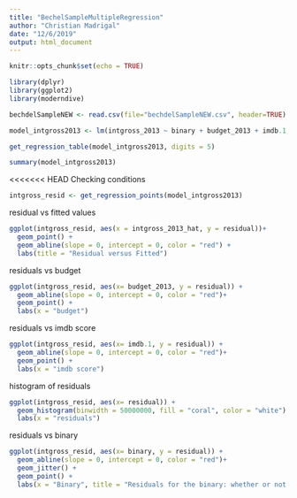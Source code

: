 ```yaml
---
title: "BechelSampleMultipleRegression"
author: "Christian Madrigal"
date: "12/6/2019"
output: html_document
---
```


```r
knitr::opts_chunk$set(echo = TRUE)
```

```r
library(dplyr)
library(ggplot2)
library(moderndive)
```

```r
bechdelSampleNEW <- read.csv(file="bechdelSampleNEW.csv", header=TRUE)
```

```r
model_intgross2013 <- lm(intgross_2013 ~ binary + budget_2013 + imdb.1, data = bechdelSampleNEW)

get_regression_table(model_intgross2013, digits = 5) 
```

```r
summary(model_intgross2013)
```


<<<<<<< HEAD
Checking conditions




```r
intgross_resid <- get_regression_points(model_intgross2013)
```

residual vs fitted values

```r
ggplot(intgross_resid, aes(x = intgross_2013_hat, y = residual))+ 
  geom_point() + 
  geom_abline(slope = 0, intercept = 0, color = "red") + 
  labs(title = "Residual versus Fitted")
```


residuals vs budget

```r
ggplot(intgross_resid, aes(x= budget_2013, y = residual)) + 
  geom_abline(slope = 0, intercept = 0, color = "red")+ 
  geom_point() + 
  labs(x = "budget")
```


residuals vs imdb score

```r
ggplot(intgross_resid, aes(x= imdb.1, y = residual)) + 
  geom_abline(slope = 0, intercept = 0, color = "red")+ 
  geom_point() + 
  labs(x = "imdb score")
```

histogram of residuals


```r
ggplot(intgross_resid, aes(x= residual)) + 
  geom_histogram(binwidth = 50000000, fill = "coral", color = "white") + 
  labs(x = "residuals")
```

residuals vs binary

```r
ggplot(intgross_resid, aes(x= binary, y = residual)) + 
  geom_abline(slope = 0, intercept = 0, color = "red")+ 
  geom_jitter() +
  geom_point() + 
  labs(x = "Binary", title = "Residuals for the binary: whether or not the movie passed the bechdel test")
```



